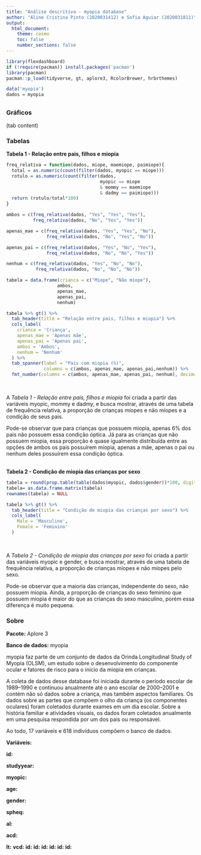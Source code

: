 ```yaml
---
title: "Análise descritiva - myopia database"
author: "Aline Cristina Pinto (2020031412) e Sofia Aguiar (2020031811)"
output: 
  html_document:
    theme: cosmo
    toc: false
    number_sections: false
---
```


```r
library(flexdashboard)
if (!require(pacman)) install.packages('pacman')
library(pacman)
pacman::p_load(tidyverse, gt, aplore3, RcolorBrewer, hrbrthemes)

data('myopia')
dados = myopia
```

## {.tabset .tabset-fade}

### Gráficos

(tab content)

### Tabelas

<div align="center">**Tabela 1 - Relação entre pais, filhos e miopia**</div>

```r

freq_relativa = function(dados, miope, maemiope, paimiope){
  total = as.numeric(count(filter(dados, myopic == miope)))
  rotulo = as.numeric(count(filter(dados,
                                   myopic == miope 
                                   & mommy == maemiope
                                   & dadmy == paimiope)))
  return (rotulo/total*100)
}

ambos = c(freq_relativa(dados, "Yes", "Yes", "Yes"),
          freq_relativa(dados, "No", "Yes", "Yes"))

apenas_mae = c(freq_relativa(dados, "Yes", "Yes", "No"),
               freq_relativa(dados, "No", "Yes", "No"))

apenas_pai = c(freq_relativa(dados, "Yes", "No", "Yes"),
               freq_relativa(dados, "No", "No", "Yes"))

nenhum = c(freq_relativa(dados, "Yes", "No", "No"),
           freq_relativa(dados, "No", "No", "No"))

tabela = data.frame(crianca = c("Míope", "Não míope"), 
                   ambos, 
                   apenas_mae,
                   apenas_pai,
                   nenhum)
```

```r

tabela %>% gt() %>% 
  tab_header(title = "Relação entre pais, filhos e miopia") %>%
  cols_label(
    crianca = 'Criança',
    apenas_mae = 'Apenas mãe',
    apenas_pai = 'Apenas pai',
    ambos = 'Ambos', 
    nenhum = 'Nenhum'
  ) %>%
  tab_spanner(label = "Pais com miopia (%)", 
              columns = c(ambos, apenas_mae, apenas_pai,nenhum)) %>% 
  fmt_number(columns = c(ambos, apenas_mae, apenas_pai, nenhum), decimals = 2)
```

<br>
<div align="center">
A _Tabela 1 - Relação entre pais, filhos e miopia_ foi criada a partir das variáveis myopic, mommy e dadmy, e busca mostrar, através de uma tabela de frequência relativa, a proporção de crianças míopes e não míopes e a condição de seus pais.

Pode-se observar que para crianças que possuem miopia, apenas 6% dos pais não possuem essa condição óptica. Já para as crianças que não possuem miopia, essa proporção é quase igualmente distribuída entre as opções de ambos os pais possuírem miopia, apenas a mãe, apenas o pai ou nenhum deles possuírem essa condição óptica. 
</div>

<br>
<div align="center">**Tabela 2 - Condição de miopia das crianças por sexo **</div>
```r

tabela = round(prop.table(table(dados$myopic, dados$gender))*100, digits=2)
tabela= as.data.frame.matrix(tabela) 
rownames(tabela) = NULL
```

```r

tabela %>% gt() %>% 
  tab_header(title = "Condição de miopia das crianças por sexo") %>%
  cols_label(
    Male = 'Masculino',
    Female = 'Feminino'
  )
```

<br>
<div align="center">
A _Tabela 2 - Condição de miopia das crianças por sexo_ foi criada a partir das variáveis myopic e gender, e busca mostrar, através de uma tabela de frequência relativa, a proporção de crianças míopes e não míopes pelo sexo.

Pode-se observar que a maioria das crianças, independente do sexo, não possuem miopia. Ainda, a proporção de crianças do sexo feminino que possuem miopia é maior do que as crianças do sexo masculino, porém essa diferença é muito pequena.
</div>

### Sobre

**Pacote:** Aplore 3

**Banco de dados:** myopia

myopia faz parte de um conjunto de dados da Orinda Longitudinal Study of Myopia (OLSM), um estudo sobre o desenvolvimento do componente ocular e fatores de risco para o início da miopia em crianças. 

A coleta de dados desse database foi iniciada durante o período escolar de 1989–1990 e continuou anualmente até o ano escolar de 2000–2001 e contém não só dados sobre a criança, mas também aspectos familiares. Os dados sobre as partes que compõem o olho da criança (os componentes oculares) foram coletados durante exames em um dia escolar. Sobre a história familiar e atividades visuais, os dados foram coletados anualmente em uma pesquisa respondida por um dos pais ou responsável.

Ao todo, 17 variáveis e 618 indivíduos compõem o banco de dados.

**Variáveis:**

**id:**

**studyyear:**

**myopic:**

**age:**

**gender:**

**spheq:**

**al:**

**acd:**

**lt:**
**vcd:**
**id:**
**id:**
**id:**
**id:**
**id:**
**id:**

